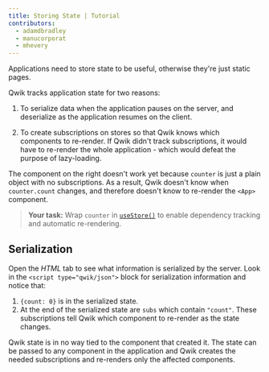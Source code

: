 ```yaml
---
title: Storing State | Tutorial
contributors:
  - adamdbradley
  - manucorporat
  - mhevery
---
```


Applications need to store state to be useful, otherwise they're just static pages.

Qwik tracks application state for two reasons:

1. To serialize data when the application pauses on the server, and deserialize as the application resumes on the client.

1. To create subscriptions on stores so that Qwik knows which components to re-render. If Qwik didn't track subscriptions, it would have to re-render the whole application - which would defeat the purpose of lazy-loading.

The component on the right doesn't work yet because `counter` is just a plain object with no subscriptions. As a result, Qwik doesn't know when `counter.count` changes, and therefore doesn't know to re-render the `<App>` component.

> **Your task:** Wrap `counter` in [`useStore()`](</docs/(qwik)/components/state/index.mdx#usestore>) to enable dependency tracking and automatic re-rendering.

## Serialization

Open the _HTML_ tab to see what information is serialized by the server. Look in the `<script type="qwik/json">` block for serialization information and notice that:

1. `{count: 0}` is in the serialized state.
1. At the end of the serialized state are `subs` which contain `"count"`. These subscriptions tell Qwik which component to re-render as the state changes.

Qwik state is in no way tied to the component that created it. The state can be passed to any component in the application and Qwik creates the needed subscriptions and re-renders only the affected components.
